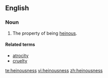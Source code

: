 ==English==
===Noun===
{{en-noun|-}}

# The property of being [[heinous]].

====Related terms====
* [[atrocity]]
* [[cruelty]]

[[te:heinousness]]
[[vi:heinousness]]
[[zh:heinousness]]
